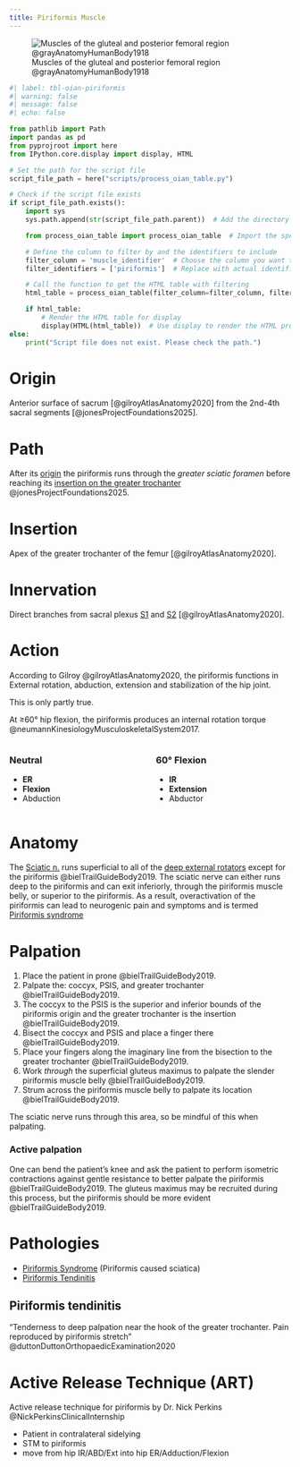```yaml
---
title: Piriformis Muscle
---
```


![Muscles of the gluteal and posterior femoral region @grayAnatomyHumanBody1918](/The Archive/Images/Gray anatomy 1918 images/Myology/image434 Muscles of the gluteal and posterior femoral regions.gif)

```python
#| label: tbl-oian-piriformis
#| warning: false
#| message: false
#| echo: false

from pathlib import Path
import pandas as pd
from pyprojroot import here
from IPython.core.display import display, HTML

# Set the path for the script file
script_file_path = here("scripts/process_oian_table.py")

# Check if the script file exists
if script_file_path.exists():
    import sys
    sys.path.append(str(script_file_path.parent))  # Add the directory of the script to the system path

    from process_oian_table import process_oian_table  # Import the specific function

    # Define the column to filter by and the identifiers to include
    filter_column = 'muscle_identifier'  # Choose the column you want to filter by
    filter_identifiers = ['piriformis']  # Replace with actual identifiers you want to include

    # Call the function to get the HTML table with filtering
    html_table = process_oian_table(filter_column=filter_column, filter_identifiers=filter_identifiers)

    if html_table:
        # Render the HTML table for display
        display(HTML(html_table))  # Use display to render the HTML properly
else:
    print("Script file does not exist. Please check the path.")

```

# Origin {#origin}
Anterior surface of sacrum [@gilroyAtlasAnatomy2020] from the 2nd-4th sacral segments [@jonesProjectFoundations2025].

# Path

After its [origin](#origin) the piriformis runs through the *greater sciatic foramen* before reaching its [insertion on the greater trochanter](#insertion) @jonesProjectFoundations2025.


# Insertion {#insertion}

Apex of the greater trochanter of the femur [@gilroyAtlasAnatomy2020].

# Innervation {#innervation}

Direct branches from sacral plexus [S1]({{< var ref-nerve-root.s1 >}}) and [S2]({{< var ref-nerve-root.s2 >}}) [@gilroyAtlasAnatomy2020].

# Action {#action}

According to Gilroy @gilroyAtlasAnatomy2020, the piriformis functions in External rotation, abduction, extension and stabilization of the hip joint.

This is only partly true.

At &ge;60&deg; hip flexion, the piriformis produces an internal rotation torque @neumannKinesiologyMusculoskeletalSystem2017.


::: {.columns}
::: {.column}
### Neutral

- **ER**
- **Flexion**
- Abduction

:::
::: {.column}
### 60&deg; Flexion

- **IR**
- **Extension**
- Abductor


:::
:::

# Anatomy

The [Sciatic n.]({{< var ref-sciatic-nerve.path >}}) runs superficial to all of the [deep external rotators]() except for the piriformis @bielTrailGuideBody2019.
The sciatic nerve can either runs deep to the piriformis and can exit inferiorly, through the piriformis muscle belly, or superior to the piriformis.
As a result, overactivation of the piriformis can lead to neurogenic pain and symptoms and is termed [Piriformis syndrome]({{< var ref-piriformis-syndrome.path >}})

# Palpation

1. Place the patient in prone @bielTrailGuideBody2019.
1. Palpate the: coccyx, PSIS, and greater trochanter @bielTrailGuideBody2019.
1. The coccyx to the PSIS is the superior and inferior bounds of the piriformis origin and the greater trochanter is the insertion @bielTrailGuideBody2019.
1. Bisect the coccyx and PSIS and place a finger there @bielTrailGuideBody2019.
1. Place your fingers along the imaginary line from the bisection to the greater trochanter @bielTrailGuideBody2019.
1. Work *through* the superficial gluteus maximus to palpate the slender piriformis muscle belly @bielTrailGuideBody2019.
1. Strum across the piriformis muscle belly to palpate its location @bielTrailGuideBody2019.

:::{.callout-caution}
The sciatic nerve runs through this area, so be mindful of this when palpating.
:::

:::{layout-ncol="2"}
### Active palpation
One can bend the patient's knee and ask the patient to perform isometric contractions against gentle resistance to better palpate the piriformis @bielTrailGuideBody2019.
The gluteus maximus may be recruited during this process, but the piriformis should be more evident @bielTrailGuideBody2019.
:::


# Pathologies

- [Piriformis Syndrome]({{< var ref-piriformis-syndrome.path >}}) (Piriformis caused sciatica)
- [Piriformis Tendinitis](#piriformis-tendinitis)


## Piriformis tendinitis {#piriformis-tendinitis}

"Tenderness to deep palpation near the hook of the greater trochanter. Pain reproduced by piriformis stretch" @duttonDuttonOrthopaedicExamination2020 



# Active Release Technique (ART)

Active release technique for piriformis by Dr. Nick Perkins @NickPerkinsClinicalInternship

- Patient in contralateral sidelying
- STM to piriformis
- move from hip IR/ABD/Ext into hip ER/Adduction/Flexion